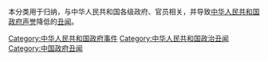 本分类用于归纳，与中华人民共和国各级政府、官员相关，并导致[[中华人民共和国政府|中华人民共和国政府]][[声誉|声誉]]降低的[[丑闻|丑闻]]。

[[Category:中华人民共和国政府事件‎|Category:中华人民共和国政府事件‎]]
[[Category:中华人民共和国政治丑闻|Category:中华人民共和国政治丑闻]]
[[Category:中国政府丑闻|Category:中国政府丑闻]]